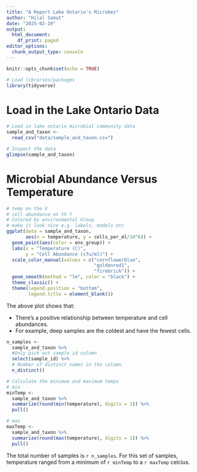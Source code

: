 ```yaml
---
title: "A Report Lake Ontario's Microbes"
author: "Hilal Samut"
date: "2025-02-19"
output:
  html_document:
    df_print: paged
editor_options: 
  chunk_output_type: console
---
```


```r
knitr::opts_chunk$set(echo = TRUE)
```


```r
# Load libraries/packages
library(tidyverse)
```


# Load in the Lake Ontario Data

```r
# Load in lake ontario microbial community data
sample_and_taxon <-
  read_csv("data/sample_and_taxon.csv")

# Inspect the data
glimpse(sample_and_taxon)
```


# Microbial Abundance Versus Temperature

```r
# temp on the X
# cell abundance on th Y
# Colored by environmental Group
# make it look nice e.g. labels, models etc
ggplot(data = sample_and_taxon,
       aes(x = temperature, y = cells_per_ml/10^6)) +
  geom_point(aes(color = env_group)) + 
  labs(x = "Temperature (C)", 
       y = "Cell Abundance (cfu/ml)") +
  scale_color_manual(values = c("cornflowerblue",
                                "goldenrod1",
                                "firebrick")) +
  geom_smooth(method = "lm", color = "black") +
  theme_classic() +
  theme(legend.position = "bottom", 
        legend.title = element_blank())
``` 

The above plot shows that:

- There's a positive relationship between temperature and cell abundances.
- For example, deep samples are the coldest and have the fewest cells. 

```r
n_samples <-
  sample_and_taxon %>%
  #Only pick out sample id column
  select(sample_id) %>%
  # Number of distinct names in the column 
  n_distinct()

# Calculate the minimum and maximum temps
# min
minTemp <- 
  sample_and_taxon %>% 
  summarize(round(min(temperature), digits = 1)) %>%
  pull()

# max
maxTemp <- 
  sample_and_taxon %>% 
  summarize(round(max(temperature), digits = 1)) %>%
  pull()
```

The total number of samples is `r n_samples`. For this set of samples, temperature ranged from a minimum of `r minTemp` to a `r maxTemp` celcius. 

